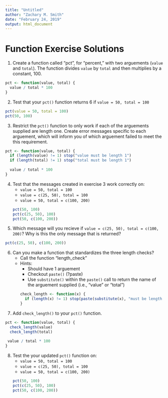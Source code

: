 ```yaml
---
title: "Untitled"
author: "Zachary M. Smith"
date: "February 24, 2019"
output: html_document
---
```


# Function Exercise Solutions

1. Create a function called "pct", for "percent," with two arguements (`value` and `total`). The function divides `value` by `total` and then multiplies by a constant, 100.
```r
pct <- function(value, total) {
  value / total * 100
}
```

2. Test that your `pct()` function returns 6 if `value = 50, total = 100`
```r
pct(value = 50, total = 100)
pct(50, 100)
```

3. Restrict the `pct()` function to only work if each of the arguements supplied are length one. Create error messages specific to each arguement, which will inform you of which arguement failed to meet the this requirement.
```r
pct <- function(value, total) {
  if (length(value) != 1) stop("value must be length 1")
  if (length(total) != 1) stop("total must be length 1")
  
  value / total * 100
}
```

4. Test that the messages created in exercise 3 work correctly on:
    + `value = 50, total = 100`
    + `value = c(25, 50), total = 100`
    + `value = 50, total = c(100, 200)`
```r
pct(50, 100) 
pct(c(25, 50), 100)
pct(50, c(100, 200))
```

5. Which message will you recieve if `value = c(25, 50), total = c(100, 200)`? Why is this the only message that is returned?
```r
pct(c(25, 50), c(100, 200))
```

6. Can you make a function that standardizes the three length checks? 
    + Call the function "length_check"
    + Hints:
        + Should have 1 arguement
        + Checkout `paste()` (?paste)
        + Use `substitute()`  within the `paste()` call to return the name of the arguement supplied (i.e., "value" or "total")
```r
check_length <- function(x) {
  if (length(x) != 1) stop(paste(substitute(x), "must be length 1"))
}
```

7. Add `check_length()` to your `pct()` function.
```r
pct <- function(value, total) {
  check_length(value)
  check_length(total)
  
 value / total * 100
}
```

8. Test the your updated `pct()` function on:
    + `value = 50, total = 100`
    + `value = c(25, 50), total = 100`
    + `value = 50, total = c(100, 200)`
```r
pct(50, 100) 
pct(c(25, 50), 100)
pct(50, c(100, 200))
```

